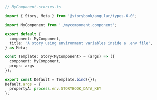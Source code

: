 ```ts
// MyComponent.stories.ts

import { Story, Meta } from '@storybook/angular/types-6-0';

import MyComponent from './mycomponent.component';

export default {
  component: MyComponent,
  title: 'A story using environment variables inside a .env file',
} as Meta;

const Template: Story<MyComponent> = (args) => ({
  component: MyComponent,
  props: args
});

export const Default = Template.bind({});
Default.args = {
  propertyA: process.env.STORYBOOK_DATA_KEY
};
```
